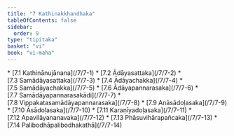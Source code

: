 ```yaml
---
title: "7 Kathinakkhandhaka"
tableOfContents: false
sidebar:
  order: 9
type: "tipitaka"
basket: "vi"
book: "vi-maha"
---
```



<DynamicBreadcrumb />



<TableOfContents book="vi-maha" section="7">
* [7.1 Kathinānujānana](/7/7-1)
* [7.2 Ādāyasattaka](/7/7-2)
* [7.3 Samādāyasattaka](/7/7-3)
* [7.4 Ādāyachakka](/7/7-4)
* [7.5 Samādāyachakka](/7/7-5)
* [7.6 Ādāyapannarasaka](/7/7-6)
* [7.7 Samādāyapannarasakādi](/7/7-7)
* [7.8 Vippakatasamādāyapannarasaka](/7/7-8)
* [7.9 Anāsādoḷasaka](/7/7-9)
* [7.10 Āsādoḷasaka](/7/7-10)
* [7.11 Karaṇīyadoḷasaka](/7/7-11)
* [7.12 Apavilāyananavaka](/7/7-12)
* [7.13 Phāsuvihārapañcaka](/7/7-13)
* [7.14 Palibodhāpalibodhakathā](/7/7-14)
</TableOfContents>